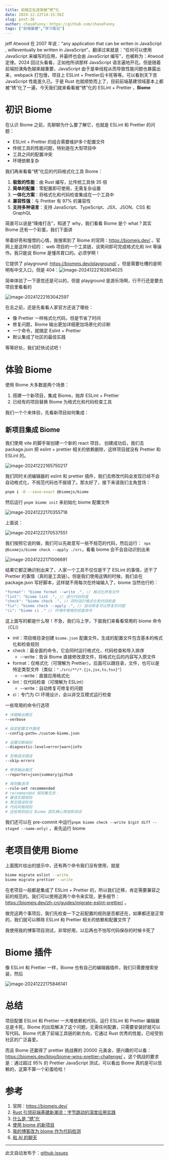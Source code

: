 ```yaml
---
title: 前端正在逐渐被“锈”化
date: 2024-12-22T14:15:56Z
slug: post-36
author: chaseFunny：https://github.com/chaseFunny
tags: ["前端基建","学习笔记"]
---
```


jeff Atwood 在 2007 年说："any application that can be writen in JavaScript , willeventually be written in JavaScript"，翻译过来就是：“任何可以使用 JavaScript 来编写的应用，并最终也会由 JavaScript 编写”，也被称为：Atwood定律。2024 回过头看看，正如他所讲那样 JavaScript 语言遍地开花。但是随着前端扮演角色越来越重要，JavaScript 由于是单线程从而导致性能问题也暴露出来，webpack 打包慢，项目上 ESLint + Prettier后卡死等等。可以看到天下苦 JavaScript 性能差久已。于是 Rust 也就顺势而上了，目前前端基建领域基本上都被“锈”化了一遍，今天我们就来看看被“锈”化的 ESLint + Prettier ，**Biome**

# 初识 Biome

在认识 Biome 之前，先聊聊为什么要了解它，也就是 ESLint 和 Prettier 的问题：

- ESLint + Prettier 的组合需要维护多个配置文件
- 传统工具的性能问题，特别是在大型项目中
- 工具之间的配置冲突
- 环境依赖复杂

我们再来看看“锈”化后的代码格式化工具 Biome：

1. **极致的性能**：由 Rust 编写，比传统工具快 35 倍 
2. **简单的配置**：零配置即可使用，无需复杂设置
3. **一体化方案**：将格式化和代码检查集成在一个工具中
4. **兼容性强**：与 Prettier 有 97% 的兼容性 
5. **支持多种语言**：支持 JavaScript、TypeScript、JSX、JSON、CSS 和 GraphQL 

简直可以说是“降维打击”，知道了 why，我们看看 Biome 是个 what？其实 Biome 还有一个彩蛋，我们下面讲

带着好奇和憧憬的心情，我搜索到了 Biome 的官网：https://biomejs.dev/ 。官网上是这样介绍的： web 项目的一个工具链，谈笑间即可完成格式化和 lint 等操作。我只能说 Biome 是懂吊胃口的。必须学啊！

它提供了 playground :https://biomejs.dev/playground/ 。但是需要吐槽的是明明有中文入口，但是 404：![image-20241222162854025](https://blog-1304565468.cos.ap-shanghai.myqcloud.com/work/image-20241222162854025.png)

简单体验了一下感觉还是可以的，但是 playground 是游乐场啊，行不行还是要去项目里看看的

![image-20241222163042597](https://blog-1304565468.cos.ap-shanghai.myqcloud.com/work/image-20241222163042597.png)

在去之前，还是先看看人家官方还说了哪些：

- 像 Prettier 一样格式化代码，但是节省了时间
- 修复问题，Biome 输出更加详细更加场景化的诊断
- 一个命令，就搞定 Eslint + Prettier
- 默认集成了社区的最佳实践

等等好处，我们赶快试试吧！

# 体验 Biome

使用 Biome 大多数是两个场景：

1. 搭建一个新项目，集成 Biome，抛弃 ESLint + Prettier
2. 已经有的项目替换 Biome 为格式化和代码检查工具

我们一个个来体验，先看新项目如何集成：

## 新项目集成 Biome

我们使用 vite 的脚手架创建一个新的 react 项目， 创建成功后，我们去 package.json 把 eslint + prettier 相关的依赖删除，这样项目就没有 Prettier 和 ESLint 的。

![image-20241222165750217](https://blog-1304565468.cos.ap-shanghai.myqcloud.com/work/image-20241222165750217.png)

我们同时关闭编辑器的 eslint 和 prettier 插件，我们去修改代码会发现已经不会自动格式化，不规范代码也不报错了。那太好了，接下来请我们主角登场：

```bash
pnpm i -D --save-exact @biomejs/biome 
```

然后运行 `pnpm biome init`  来初始化 biome 配置文件

![image-20241222170355718](https://blog-1304565468.cos.ap-shanghai.myqcloud.com/work/image-20241222170355718.png)

上面说：

![image-20241222170537551](https://blog-1304565468.cos.ap-shanghai.myqcloud.com/work/image-20241222170537551.png)

我们按照它说的做，我们可以先故意写一些不规范的代码，然后运行：` npx @biomejs/biome check --apply ./src`，看看 biome 会不会自动识别出来

![image-20241222171006691](https://blog-1304565468.cos.ap-shanghai.myqcloud.com/work/image-20241222171006691.png)

结果它都正确识别出来了，人家一个工具不仅仅是干了 ESLint 的事情，还干了 Prettier 的事情（真的是工具链）。但是我们使用这俩的时候，我们会在 package.json  写好脚本，这样就不用每次在终端输入了，biome 当然也行的：

```js
"format": "biome format --write .", // 格式化所有文件
"lint": "biome lint .", // 进行代码检查
"check": "biome check .", // 同时运行格式化和代码检查
"fix": "biome check --apply .", // 自动修复可以修复的问题
"ci": "biome ci ." // 环境中使用的检查命令
```

这上面写的都是什么呀！不急，我们马上学，下面我们来看看常用的 biome 命令（CLI）

- init：项目根目录创建 `biome.json` 配置文件。生成的配置文件包含基本的格式化和检查规则
- check：最全面的命令，它会同时运行格式化、代码检查和导入排序 
  - --write：告诉 Biome 直接修改源文件，将格式化后的内容写入原文件
- format：仅格式化（可理解为 Prettier）。后面可以跟目录，文件，也可以是特定类型文件（类似：`"./src/**/*.{js,jsx,ts,tsx}"`）
  - --write：直接应用格式化
- lint：仅代码检查（可理解为 ESLint）
  - --write：自动修复可修复的问题
- ci：专门为 CI 环境设计，会以非交互模式运行检查

一些常用的命令行选项

```bash
# 详细输出模式
--verbose

# 指定配置文件路径
--config-path=./custom-biome.json

# 设置诊断级别
--diagnostic-level=error|warn|info

# 忽略语法错误
--skip-errors

# 修改输出格式
--reporter=json|summary|github

# 规则集选项
--rule-set recommended
# recommended 规则集包含：
# 最佳实践规则
# 常见错误检测
# 代码风格规则
# 这些规则经过 Biome 团队精心筛选和测试
```

我们还可以在 pre-commit 中运行`pnpm biome check --write $(git diff --staged --name-only)` ，来先运行 biome

# 老项目使用 Biome

上面图片给出的提示中，还有两个命令我们没有使用，就是

```bash
biome migrate eslint --write
biome migrate prettier --write
```

在老项目一般都是集成了 ESLint + Prettier 的，所以我们迁移，肯定需要兼容之前的规范的。我们可以使用这两个命令来实现，更多细节：https://biomejs.dev/zh-cn/guides/migrate-eslint-prettier/ 。

做完这两个事项后，我们先检查一下之前配置的规则是否都还在，如果都还是正常的，我们就可以移除 ESLint 和 Prettier 相关的依赖和配置文件了

我使用我的博客项目测试，非常好用，以后再也不怕写代码保存的时候卡死了

# Biome  插件

像 ESLint 和 Prettier 一样，Biome 也有自己的编辑器插件，我们只需要搜索安装，然后

![image-20241222175846141](https://blog-1304565468.cos.ap-shanghai.myqcloud.com/work/image-20241222175846141.png)

# 总结

项目配置 ESLint 和 Prettier 一大堆依赖和代码，运行 ESLint 和 Prettier 编辑器总是卡死，Biome 的出现解决了这个问题，无需任何配置，只需要安装好就可以写代码。Biome 代表了前端工具链的新方向，它通过 Rust 优秀的性能，已经受到社区的广泛喜爱。

而且 Biome 还赢得了 prettier 挑战赛的 20000 元美金，感兴趣的可以看：https://biomejs.dev/blog/biome-wins-prettier-challenge/ 。这个挑战的要求是：通过超过 95% 的 Prettier JavaScript 测试，可以看出 Biome 真的是可以信赖的，这算不算一个彩蛋哈哈！

# 参考

1. 官网：https://biomejs.dev/
2. [Rust 引领前端基建新潮流：字节跳动的深度应用实践](https://www.infoq.cn/article/v10gup6lmqu0oiglrkyc)
3. [什么是 “锈”化](https://rusty.course.rs/)
4. [使用 biome 的新项目](https://github.com/chaseFunny/new-project-with-biome)
5. [我的博客改为 blome 作为代码检测](https://github.com/coderPerseus/blog/tree/feature/useBiome)
6. [和 AI 的聊天](https://devv.ai/search?threadId=e7o1vuup7da8)

---
此文自动发布于：<a href="https://github.com/coderPerseus/blog/issues/36" target="_blank">github issues</a>
